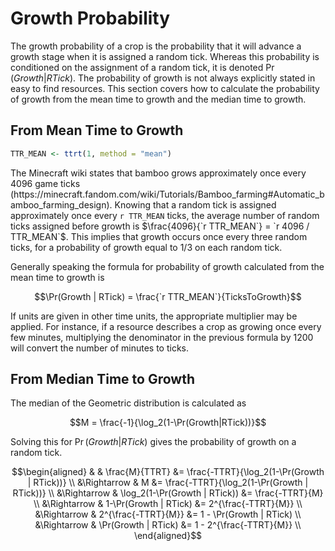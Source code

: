 # Growth Probability 

The growth probability of a crop is the probability that it will advance a growth stage when it is assigned a random tick. Whereas this probability is conditioned on the assignment of a random tick, it is denoted $\Pr(Growth | RTick)$. The probability of growth is not always explicitly stated in easy to find resources. This section covers how to calculate the probability of growth from the mean time to growth and the median time to growth.

## From Mean Time to Growth

```r
TTR_MEAN <- ttrt(1, method = "mean")
```

The Minecraft wiki states that bamboo grows approximately once every 4096 game ticks (https://minecraft.fandom.com/wiki/Tutorials/Bamboo_farming#Automatic_bamboo_farming_design). Knowing that a random tick is assigned approximately once every `r TTR_MEAN` ticks, the average number of random ticks assigned before growth is $\frac{4096}{`r TTR_MEAN`} = `r 4096 / TTR_MEAN`$. This implies that growth occurs once every three random ticks, for a probability of growth equal to 1/3 on each random tick.

Generally speaking the formula for probability of growth calculated from the mean time to growth is

$$\Pr(Growth | RTick) = \frac{`r TTR_MEAN`}{TicksToGrowth}$$

If units are given in other time units, the appropriate multiplier may be applied. For instance, if a resource describes a crop as growing once every few minutes, multiplying the denominator in the previous formula by 1200 will convert the number of minutes to ticks.

## From Median Time to Growth

The median of the Geometric distribution is calculated as 

$$M = \frac{-1}{\log_2(1-\Pr(Growth|RTick))}$$

Solving this for $\Pr(Growth|RTick)$ gives the probability of growth on a random tick. 

$$\begin{aligned}
&            &                \frac{M}{TTRT} &= \frac{-TTRT}{\log_2(1-\Pr(Growth | RTick))} \\
&\Rightarrow &                             M &= \frac{-TTRT}{\log_2(1-\Pr(Growth | RTick))}     \\
&\Rightarrow & \log_2(1-\Pr(Growth | RTick)) &= \frac{-TTRT}{M}                             \\
&\Rightarrow &         1-\Pr(Growth | RTick) &= 2^{\frac{-TTRT}{M}}       \\
&\Rightarrow &           2^{\frac{-TTRT}{M}} &= 1 - \Pr(Growth | RTick)                      \\
&\Rightarrow &        \Pr(Growth | RTick)    &= 1 - 2^{\frac{-TTRT}{M}}       \\
\end{aligned}$$

